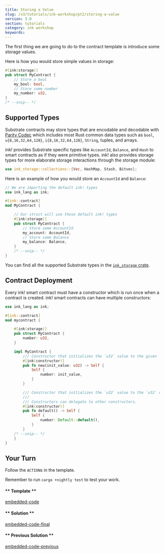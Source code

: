 ```yaml
---
title: Storing a Value
slug: /v3/tutorials/ink-workshop/pt2/storing-a-value
version: 3.0 
section: tutorials
category: ink workshop
keywords:
---
```


The first thing we are going to do to the contract template is introduce some storage values.

Here is how you would store simple values in storage:

```rust
#[ink(storage)]
pub struct MyContract {
    // Store a bool
    my_bool: bool,
    // Store some number
    my_number: u32,
}
/* --snip-- */
```

## Supported Types

Substrate contracts may store types that are encodable and decodable with
[Parity Codec](https://github.com/paritytech/parity-codec) which includes most Rust common data
types such as `bool`, `u{8,16,32,64,128}`, `i{8,16,32,64,128}`, `String`, tuples, and arrays.

ink! provides Substrate specific types like `AccountId`, `Balance`, and `Hash` to smart contracts as if
they were primitive types. ink! also provides storage types for more elaborate storage interactions through the storage module:

```rust
use ink_storage::collections::{Vec, HashMap, Stash, Bitvec};
```

Here is an example of how you would store an `AccountId` and `Balance`:

```rust
// We are importing the default ink! types
use ink_lang as ink;

#[ink::contract]
mod MyContract {

    // Our struct will use those default ink! types
    #[ink(storage)]
    pub struct MyContract {
        // Store some AccountId
        my_account: AccountId,
        // Store some Balance
        my_balance: Balance,
    }
    /* --snip-- */
}
```

You can find all the supported Substrate types in the [`ink_storage` crate](https://github.com/paritytech/ink/tree/master/crates/storage).

## Contract Deployment

Every ink! smart contract must have a constructor which is run once when a contract is created. ink!
smart contracts can have multiple constructors:

```rust
use ink_lang as ink;

#[ink::contract]
mod mycontract {

    #[ink(storage)]
    pub struct MyContract {
        number: u32,
    }

    impl MyContract {
        /// Constructor that initializes the `u32` value to the given `init_value`.
        #[ink(constructor)]
        pub fn new(init_value: u32) -> Self {
            Self {
                number: init_value,
            }
        }

        /// Constructor that initializes the `u32` value to the `u32` default.
        ///
        /// Constructors can delegate to other constructors.
        #[ink(constructor)]
        pub fn default() -> Self {
            Self {
                number: Default::default(),
            }
        }
    /* --snip-- */
    }
}
```

## Your Turn

Follow the `ACTION`s in the template.

Remember to run `cargo +nightly test` to test your work.

<!-- tabs:start -->

#### ** Template **

[embedded-code](./assets/1.2-template.rs ':include :type=code embed-template')

#### ** Solution **

[embedded-code-final](./assets/1.2-finished-code.rs ':include :type=code embed-final')

#### ** Previous Solution **

[embedded-code-previous](./assets/1.1-finished-code.rs ':include :type=code embed-previous')

<!-- tabs:end -->